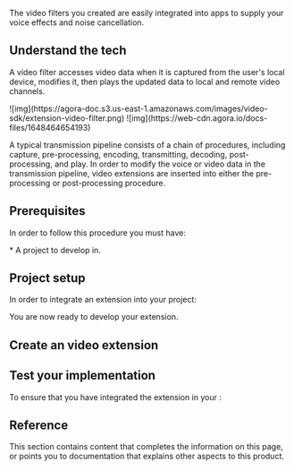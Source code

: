 

The video filters you created are easily integrated into apps to supply your voice effects and noise cancellation.

<NoExtensions />
<PlatformWrapper notAllowed="flutter">
<PlatformWrapper notAllowed="react-native">

## Understand the tech

A video filter accesses video data when it is captured from the user's local device, modifies it, then plays the updated data to local and remote video channels.

<PlatformWrapper notAllowed="web">
![img](https://agora-doc.s3.us-east-1.amazonaws.com/images/video-sdk/extension-video-filter.png)
</PlatformWrapper>

<PlatformWrapper platform="web">
![img](https://web-cdn.agora.io/docs-files/1648464654193)
</PlatformWrapper>

A typical transmission pipeline consists of a chain of procedures, including capture, pre-processing, encoding, transmitting, decoding, post-processing, and play. In order to modify the voice or video data in the transmission pipeline, video extensions are inserted into either the pre-processing or post-processing procedure.


## Prerequisites

In order to follow this procedure you must have:

<Prerequisites />
* A project to develop in.

## Project setup

In order to integrate an extension into your project:

<ProjectSetup />

You are now ready to develop your extension.

## Create an video extension

<ProjectImplimentation />

## Test your implementation

To ensure that you have integrated the extension in your <Vpl k="CLIENT" />:

<ProjectTest />

## Reference

This section contains content that completes the information on this page, or points you to documentation that explains other aspects to this product.

<Reference />
</PlatformWrapper>
</PlatformWrapper>